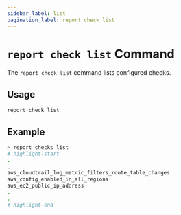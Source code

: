 ```yaml
---
sidebar_label: list
pagination_label: report check list
---
```


# `report check list` Command

The `report check list` command lists configured checks.

## Usage

```bash
report check list
```

## Example

```bash
> report checks list
# highlight-start
.
.
aws_cloudtrail_log_metric_filters_route_table_changes
aws_config_enabled_in_all_regions
aws_ec2_public_ip_address
.
.
# highlight-end
```
